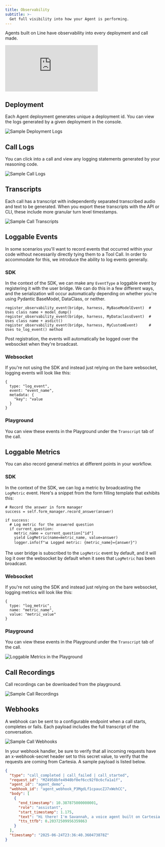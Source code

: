 ```yaml
---
title: Observability
subtitle: >-
  Get full visibility into how your Agent is performing.
---
```


Agents built on Line have observability into every deployment and call made.

<Frame background="subtle" caption="Call Observability Demo">
  <iframe
    src="https://www.youtube.com/embed/LNQXi4C4JUk?si=BtuCc2fwCjHdInzi"
    frameBorder="0"
    webkitallowfullscreen
    mozallowfullscreen
    allowFullScreen
    style={{ width: "100%", height: "400px" }}
  ></iframe>
</Frame>

## Deployment

Each Agent deployment generates unique a deployment id. You can view the logs generated by a given deployment in the console.

<Frame>
  <img
    src="/assets/images/agents/deployment_logs.png"
    alt="Sample Deployment Logs"
  />
</Frame>

## Call Logs

You can click into a call and view any logging statements generated by your reasoning code.

<Frame>
  <img src="/assets/images/agents/call-logs.png" alt="Sample Call Logs" />
</Frame>

## Transcripts

Each call has a transcript with independently separated transcribed audio and text to be generated. When you export these
transcripts with the API or CLI, these include more granular turn level timestamps.

<Frame>
  <img
    src="/assets/images/agents/call-transcripts.png"
    alt="Sample Call Transcripts"
  />
</Frame>

## Loggable Events

In some scenarios you'll want to record events that occurred within your code without necessarily directly tying them to a Tool Call.
In order to accommodate for this, we introduce the ability to log events generally.

### SDK

In the context of the SDK, we can make any `EventType` a loggable event by registering it with the user bridge.
We can do this in a few different ways, and the serialization will occur automatically depending on whether you're
using Pydantic BaseModel, DataClass, or neither.

```
register_observability_event(bridge, harness, MyBaseModelEvent)  # Uses class name + model_dump()
register_observability_event(bridge, harness, MyDataclassEvent)  # Uses class name + asdict()
register_observability_event(bridge, harness, MyCustomEvent)     # Uses to_log_event() method
```

Post registration, the events will automatically be logged over the websocket when they're broadcast.

### Websocket

If you're not using the SDK and instead just relying on the bare websocket, logging events will look like this:

```
{
  type: "log_event",
  event: "event_name",
  metadata: {
    "key": "value
  }
}
```

### Playground

You can view these events in the Playground under the `Transcript` tab of the call.

## Loggable Metrics

You can also record general metrics at different points in your workflow.

### SDK

In the context of the SDK, we can log a metric by broadcasting the `LogMetric` event.
Here's a snippet from the form filling template that exhibits this:

```
# Record the answer in form manager
success = self.form_manager.record_answer(answer)

if success:
  # Log metric for the answered question
  if current_question:
    metric_name = current_question["id"]
    yield LogMetric(name=metric_name, value=answer)
    logger.info(f"📊 Logged metric: {metric_name}={answer}")
```

The user bridge is subscribed to the `LogMetric` event by default, and it will
log it over the websocket by default when it sees that `LogMetric` has been broadcast.

### Websocket

If you're not using the SDK and instead just relying on the bare websocket, logging metrics will look like this:

```
{
  type: "log_metric",
  name: "metric_name",
  value: "metric_value"
}
```

### Playground

You can view these events in the Playground under the `Transcript` tab of the call.

<Frame>
  <img
    src="/assets/images/agents/playground-loggable-metrics.png"
    alt="Loggable Metrics in the Playground"
  />
</Frame>

## Call Recordings

Call recordings can be downloaded from the playground.

<Frame>
  <img
    src="/assets/images/agents/call-recordings.png"
    alt="Sample Call Recordings"
  />
</Frame>

## Webhooks

A webhook can be sent to a configurable endpoint when a call starts, completes or fails. Each payload includes the full
transcript of the conversation.

<Frame>
  <img src="/assets/images/agents/webhooks.png" alt="Sample Call Webhooks" />
</Frame>

In your webhook handler, be sure to verify that all incoming requests have an x-webhook-secret header set to this secret
value, to verify that the requests are coming from Cartesia. A sample payload is listed below.

```json
{
  "type": "call_completed | call_failed | call_started",
  "request_id": "MZ4958bfe4940bf0ef6cc92f8c6cfa1a1f",
  "agent_id": "agent_demo",
  "webhook_id": "agent_webhook_P3MgdLf1cpaucZJ7xWehCC",
  "body": [
    {
      "end_timestamp": 10.387875000000001,
      "role": "assistant",
      "start_timestamp": 1.175,
      "text": "Hi there! I'm Savannah, a voice agent built on Cartesia's new Voice Agents platform. Who do I have the pleasure of speaking with today?",
      "tts_ttfb": 0.20372509956359863
    }
  ],
  "timestamp": "2025-06-24T23:36:40.360473878Z"
}
```
